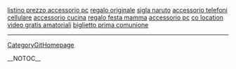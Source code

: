 <a href= http://listino-prezzo-accessorio-pc.suphost.info >listino prezzo accessorio pc</a>   <a href= http://regalo-originale.suphost.info >regalo originale</a>   <a href= http://sigla-naruto.suphost.info >sigla naruto</a>   <a href= http://accessorio-telefoni-cellulare.suphost.info >accessorio telefoni cellulare</a>   <a href= http://accessorio-cucina.suphost.info >accessorio cucina</a>   <a href= http://regalo-festa-mamma.suphost.info >regalo festa mamma</a>   <a href= http://accessorio-pc.suphost.info >accessorio pc</a>   <a href= http://co-location.suphost.info >co location</a>   <a href= http://video-gratis-amatoriali.suphost.info >video gratis amatoriali</a>   <a href= http://biglietto-prima-comunione.suphost.info >biglietto prima comunione</a>
----
[[CategoryGitHomepage]]

__NOTOC__